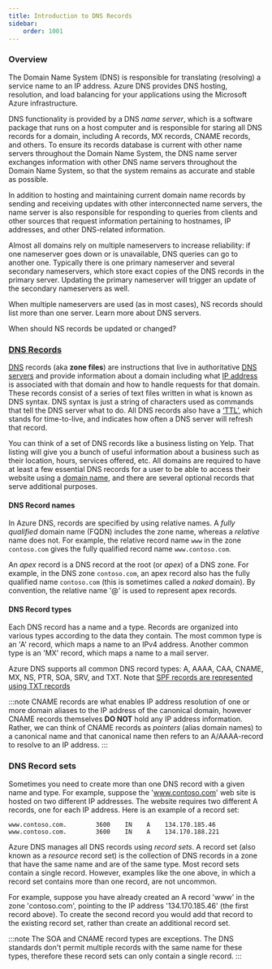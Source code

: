 ```yaml
---
title: Introduction to DNS Records
sidebar:
    order: 1001
---
```


### Overview
The Domain Name System (DNS) is responsible for translating (resolving) a service name to an IP address. Azure DNS provides DNS hosting, resolution, and load balancing for your applications using the Microsoft Azure infrastructure.

DNS functionality is provided by a DNS _name server_, which is a software package that runs on a host computer and is responsible for staring all DNS records for a domain, including A records, MX records, CNAME records, and others.  To ensure its records database is current with other name servers throughout the Domain Name System, the DNS name server exchanges information with other DNS name servers throughout the Domain Name System, so that the system remains as accurate and stable as possible.

In addition to hosting and maintaining current domain name records by sending and receiving updates with other interconnected name servers, the name server is also responsible for responding to queries from clients and other sources that request information pertaining to hostnames, IP addresses, and other DNS-related information.

Almost all domains rely on multiple nameservers to increase reliability: if one nameserver goes down or is unavailable, DNS queries can go to another one. Typically there is one primary nameserver and several secondary nameservers, which store exact copies of the DNS records in the primary server. Updating the primary nameserver will trigger an update of the secondary nameservers as well.

When multiple nameservers are used (as in most cases), NS records should list more than one server. Learn more about DNS servers.

When should NS records be updated or changed?

### [DNS Records](https://www.cloudflare.com/learning/dns/dns-records/)
[DNS](https://www.cloudflare.com/learning/dns/what-is-dns/) records (aka **zone files**) are instructions that live in authoritative [DNS servers](https://www.cloudflare.com/learning/dns/dns-server-types/) and provide information about a domain including what [IP address](https://www.cloudflare.com/learning/dns/glossary/what-is-my-ip-address/) is associated with that domain and how to handle requests for that domain. These records consist of a series of text files written in what is known as DNS syntax. DNS syntax is just a string of characters used as commands that tell the DNS server what to do. All DNS records also have a [‘TTL’](https://www.cloudflare.com/learning/cdn/glossary/time-to-live-ttl/), which stands for time-to-live, and indicates how often a DNS server will refresh that record.

You can think of a set of DNS records like a business listing on Yelp. That listing will give you a bunch of useful information about a business such as their location, hours, services offered, etc. All domains are required to have at least a few essential DNS records for a user to be able to access their website using a [domain name](https://www.cloudflare.com/learning/dns/glossary/what-is-a-domain-name/), and there are several optional records that serve additional purposes.


#### DNS Record names
In Azure DNS, records are specified by using relative names. A *fully qualified* domain name (FQDN) includes the zone name, whereas a *relative* name does not. For example, the relative record name `www` in the zone `contoso.com` gives the fully qualified record name `www.contoso.com`.

An *apex* record is a DNS record at the root (or *apex*) of a DNS zone. For example, in the DNS zone `contoso.com`, an apex record also has the fully qualified name `contoso.com` (this is sometimes called a *naked* domain).  By convention, the relative name '\@' is used to represent apex records.

#### DNS Record types
Each DNS record has a name and a type. Records are organized into various types according to the data they contain. The most common type is an 'A' record, which maps a name to an IPv4 address. Another common type is an 'MX' record, which maps a name to a mail server.

Azure DNS supports all common DNS record types: A, AAAA, CAA, CNAME, MX, NS, PTR, SOA, SRV, and TXT. Note that [SPF records are represented using TXT records](https://learn.microsoft.com/en-us/azure/dns/dns-zones-records#spf-records)

:::note
CNAME records are what enables IP address resolution of one or more domain aliases to the IP address of the canonical domain, however CNAME records themselves **DO NOT** hold any IP address information.  Rather, we can think of CNAME records as _pointers_ (alias domain names) to a canonical name and that canonical name then refers to an A/AAAA-record to resolve to an IP address.
:::

<DnsRecordTypes />


### DNS Record sets
Sometimes you need to create more than one DNS record with a given name and type. For example, suppose the 'www.contoso.com' web site is hosted on two different IP addresses. The website requires two different A records, one for each IP address. Here is an example of a record set:

```dns
www.contoso.com.        3600    IN    A    134.170.185.46
www.contoso.com.        3600    IN    A    134.170.188.221
```

Azure DNS manages all DNS records using *record sets*. A record set (also known as a *resource* record set) is the collection of DNS records in a zone that have the same name and are of the same type. Most record sets contain a single record. However, examples like the one above, in which a record set contains more than one record, are not uncommon.

For example, suppose you have already created an A record 'www' in the zone 'contoso.com', pointing to the IP address '134.170.185.46' (the first record above).  To create the second record you would add that record to the existing record set, rather than create an additional record set.

:::note
The SOA and CNAME record types are exceptions. The DNS standards don't permit multiple records with the same name for these types, therefore these record sets can only contain a single record.
:::
